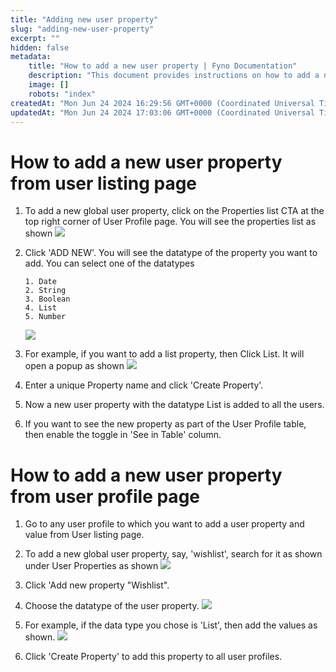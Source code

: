 ```yaml
---
title: "Adding new user property"
slug: "adding-new-user-property"
excerpt: ""
hidden: false
metadata:
    title: "How to add a new user property | Fyno Documentation"
    description: "This document provides instructions on how to add a new user property from both the user listing page and the user profile page, including selecting the datatype and enabling the property to be displayed in the user profile table."
    image: []
    robots: "index"
createdAt: "Mon Jun 24 2024 16:29:56 GMT+0000 (Coordinated Universal Time)"
updatedAt: "Mon Jun 24 2024 17:03:06 GMT+0000 (Coordinated Universal Time)"
---
```


# How to add a new user property from user listing page

1.  To add a new global user property, click on the Properties list CTA at the top right corner of User Profile page. You will see the properties list as shown
    ![](https://files.readme.io/dd59f5c-Properties_list.png)

2.  Click 'ADD NEW'. You will see the datatype of the property you want to add. You can select one of the datatypes

        1. Date
        2. String
        3. Boolean
        4. List
        5. Number

    ![](https://files.readme.io/6b9ab6d-add_new_prop.png)

3.  For example, if you want to add a list property, then Click List. It will open a popup as shown
    ![](https://files.readme.io/dc26529-add_new_list_prop.png)

4.  Enter a unique Property name and click 'Create Property'.
5.  Now a new user property with the datatype List is added to all the users.
6.  If you want to see the new property as part of the User Profile table, then enable the toggle in 'See in Table' column.

# How to add a new user property from user profile page

1. Go to any user profile to which you want to add a user property and value from User listing page.
2. To add a new global user property, say, 'wishlist', search for it as shown under User Properties as shown
   ![](https://files.readme.io/b5f931a-user_prop_wishlist.png)

3. Click 'Add new property "Wishlist".
4. Choose the datatype of the user property.
   ![](https://files.readme.io/05b6d69-choose_datatype.png)

5. For example, if the data type you chose is 'List', then add the values as shown.
   ![](https://files.readme.io/3c37cf3-add_items.png)

6. Click 'Create Property' to add this property to all user profiles.
